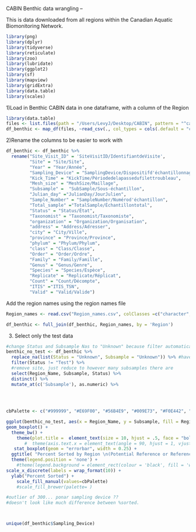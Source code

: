 
CABIN Benthic data wrangling -- 

This is data downloaded from all regions within the Canadian Aquatic Biomonitoring Network.


```r

library(png)
library(dplyr)
library(tidyverse)
library(reticulate)
library(zoo)
library(lubridate)
library(ggplot2)
library(sf)
library(mapview)
library(gridExtra)
library(data.table)
library(scales)

```

1)Load in Benthic CABIN data in one dataframe, with a column of the Region

```r

library(data.table)
files <- list.files(path = "/Users/LevyJ/Desktop/CABIN", pattern = "^cabin_benthic.*?\\.csv", full.names = TRUE) 
df_benthic <- map_df(files, ~read_csv(., col_types = cols(.default = "c")), .id = "Region", encoding = 'Latin-1') 

```

2)Rename the columns to be easier to work with
```r
df_benthic <- df_benthic %>%
  rename("Site_Visit_ID" = 'SiteVisitID/IdentifiantdeVisite',
         "Site" = "Site/Site",
         "Year" = "Year/Année",
         "Sampling_Device" = "SamplingDevice/Dispositifd'échantillonnage",
         "Kick_Time" = "KickTime/Périodedelapassedufilettroubleau",
         "Mesh_size" = "MeshSize/Maillage",
         "Subsample" =	"SubSample/Sous-échantillon",
         "Julian_day" ="JulianDay/JourJulien",
         "Sample_Number" = "SampleNumber/Numérod'échantillon",
         "Total_sample" ="TotalSample/Échantillontotal",
         "Status" = "Status/État",
         "Taxonomist" = "Taxonomist/Taxonomiste",
         "organization" = "Organization/Organisation",
         "address" = "Address/Adresser",
         "city" = "City/Ville",
         "province" = "Province/Province",
         "phylum" = "Phylum/Phylum",
         "class" = "Class/Classe",
         "Order" = "Order/Ordre",
         "Family" = "Family/Famille",
         "Genus" = "Genus/Genre",
         "Species" = "Species/Espèce",
         "Replicate" = "Replicate/Réplicat",
         "Count" = "Count/Décompte",
         "ITIS" ="ITIS_TSN",
         "Valid" = "Valid/Valide")
```

Add the region names using the region names file
```r
Region_names <- read.csv("Region_names.csv", colClasses =c("character", "character", "character")) 

df_benthic <- full_join(df_benthic, Region_names, by = 'Region')


```

3) Select only the test data 
```r

#change Status and Subsample Nas to "Unknown" because filter automatically removes NAs.
benthic_no_test <- df_benthic %>%
  replace_na(list(Status = "Unknown", Subsample = "Unknown")) %>% #have correct # of regions til now
  filter(Status != "Test") %>%
  #remove site, just reduce to however many subsamples there are
  select(Region_Name, Subsample, Status) %>% 
  distinct() %>%
  mutate_at(c('Subsample'), as.numeric) %>%
  
  
  
```


```r
cbPalette <- c("#999999", "#E69F00", "#56B4E9", "#009E73", "#F0E442", "#0072B2", "#D55E00", "#CC79A7", "#999999", "#E69F00", "#56B4E9")

ggplot(benthic_no_test, aes(x = Region_Name, y = Subsample, fill = Region_Name )) +
geom_boxplot() +
  theme_bw() +
    theme(plot.title =  element_text(size = 10, hjust = .5, face = "bold")) +
       #  theme(axis.text.x = element_text(angle = 90, hjust = 1, vjust = 0.5)) +
   stat_boxplot(geom = "errorbar", width = 0.25) +
  ggtitle( "Percent Sorted by Region \n(Potential Reference or Reference Sites) ") +
  theme(legend.position = 'none') +
    #theme(legend.background = element_rect(colour = 'black', fill = 'white', linetype='solid')) +
scale_x_discrete(labels = wrap_format(10)) +
  ylab("Percent Sorted") +
    scale_fill_manual(values=cbPalette)
    #scale_fill_brewer(palette= )

#outlier of 300... ponar sampling device ??
#doesn't look like much difference between %sorted. 




```


```r

unique(df_benthic$Sampling_Device)

```



```r





```


```r




```

